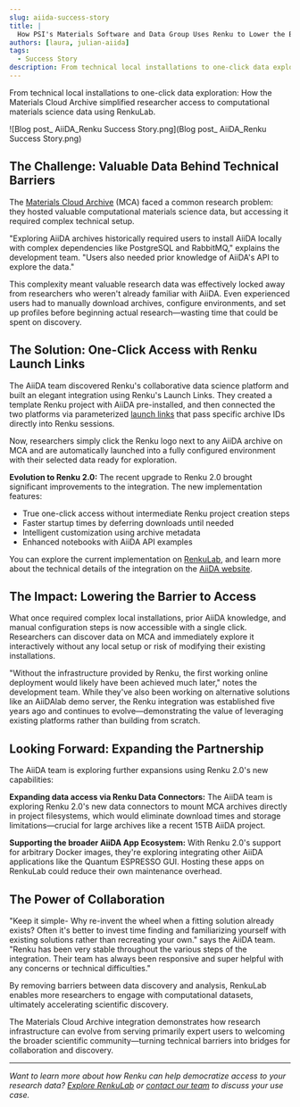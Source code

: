 ```yaml
---
slug: aiida-success-story
title: |
  How PSI's Materials Software and Data Group Uses Renku to Lower the Barrier to Entry to Data Reuse
authors: [laura, julian-aiida]
tags:
  - Success Story
description: From technical local installations to one-click data exploration
---
```


From technical local installations to one-click data exploration: How the Materials Cloud Archive
simplified researcher access to computational materials science data using RenkuLab.

![Blog post_ AiiDA_Renku Success Story.png](Blog post_ AiiDA_Renku Success Story.png)

<!-- truncate -->

## The Challenge: Valuable Data Behind Technical Barriers

The [Materials Cloud Archive](https://www.materialscloud.org/home) (MCA) faced a common research
problem: they hosted valuable computational materials science data, but accessing it required
complex technical setup.

"Exploring AiiDA archives historically required users to install AiiDA locally with complex
dependencies like PostgreSQL and RabbitMQ," explains the development team. "Users also needed prior
knowledge of AiiDA's API to explore the data."

This complexity meant valuable research data was effectively locked away from researchers who
weren't already familiar with AiiDA. Even experienced users had to manually download archives,
configure environments, and set up profiles before beginning actual research—wasting time that could
be spent on discovery.

## The Solution: One-Click Access with Renku Launch Links

The AiiDA team discovered Renku's collaborative data science platform and built an elegant
integration using Renku's Launch Links. They created a template Renku project with AiiDA
pre-installed, and then connected the two platforms via parameterized [launch
links](https://blog.renkulab.io/release-2025-05/#share-session-launch-links) that pass specific
archive IDs directly into Renku sessions.

Now, researchers simply click the Renku logo next to any AiiDA archive on MCA and are automatically
launched into a fully configured environment with their selected data ready for exploration.

**Evolution to Renku 2.0:** The recent upgrade to Renku 2.0 brought significant improvements to the
integration. The new implementation features:

- True one-click access without intermediate Renku project creation steps
- Faster startup times by deferring downloads until needed
- Intelligent customization using archive metadata
- Enhanced notebooks with AiiDA API examples

You can explore the current implementation on
[RenkuLab](https://renkulab.io/p/aiida/materials-cloud-archive), and learn more about the technical
details of the integration on the [AiiDA
website](https://www.aiida.net/news/index/category/blog.html).

## The Impact: Lowering the Barrier to Access

What once required complex local installations, prior AiiDA knowledge, and manual configuration
steps is now accessible with a single click. Researchers can discover data on MCA and immediately
explore it interactively without any local setup or risk of modifying their existing installations.

"Without the infrastructure provided by Renku, the first working online deployment would likely have
been achieved much later," notes the development team. While they've also been working on
alternative solutions like an AiiDAlab demo server, the Renku integration was established five years
ago and continues to evolve—demonstrating the value of leveraging existing platforms rather than
building from scratch.

## Looking Forward: Expanding the Partnership

The AiiDA team is exploring further expansions using Renku 2.0's new capabilities:

**Expanding data access via Renku Data Connectors:** The AiiDA team is exploring Renku 2.0's new
data connectors to mount MCA archives directly in project filesystems, which would eliminate
download times and storage limitations—crucial for large archives like a recent 15TB AiiDA project.

**Supporting the broader AiiDA App Ecosystem:** With Renku 2.0's support for arbitrary Docker
images, they're exploring integrating other AiiDA applications like the Quantum ESPRESSO GUI.
Hosting these apps on RenkuLab could reduce their own maintenance overhead.

## The Power of Collaboration

"Keep it simple- Why re-invent the wheel when a fitting solution already exists? Often it's better
to invest time finding and familiarizing yourself with existing solutions rather than recreating
your own." says the AiiDA team. "Renku has been very stable throughout the various steps of the
integration. Their team has always been responsive and super helpful with any concerns or technical
difficulties."

By removing barriers between data discovery and analysis, RenkuLab enables more researchers to
engage with computational datasets, ultimately accelerating scientific discovery.

The Materials Cloud Archive integration demonstrates how research infrastructure can evolve from
serving primarily expert users to welcoming the broader scientific community—turning technical
barriers into bridges for collaboration and discovery.

---

_Want to learn more about how Renku can help democratize access to your research data? [Explore
RenkuLab](https://renkulab.io/) or [contact our
team](https://renku.notion.site/Contact-dd098db288ff433893a4d4d429da99c1) to discuss your use case._
